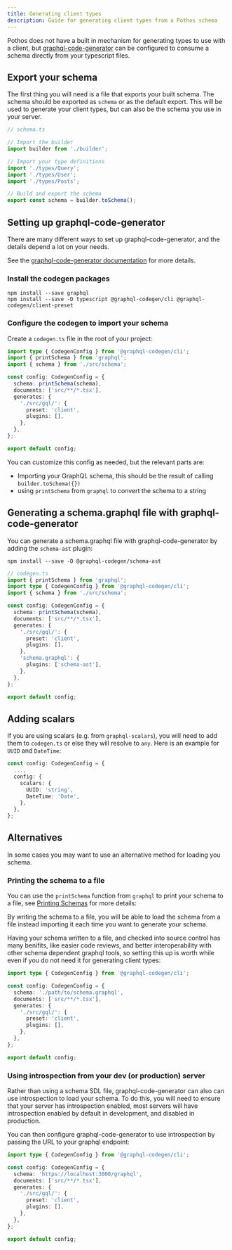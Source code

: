 ```yaml
---
title: Generating client types
description: Guide for generating client types from a Pothos schema
---
```


Pothos does not have a built in mechanism for generating types to use with a client, but
[graphql-code-generator](https://www.graphql-code-generator.com/) can be configured to consume a
schema directly from your typescript files.

## Export your schema

The first thing you will need is a file that exports your built schema. The schema should be
exported as `schema` or as the default export. This will be used to generate your client types, but
can also be the schema you use in your server.

```typescript
// schema.ts

// Import the builder
import builder from './builder';

// Import your type definitions
import './types/Query';
import './types/User';
import './types/Posts';

// Build and export the schema
export const schema = builder.toSchema();
```

## Setting up graphql-code-generator

There are many different ways to set up graphql-code-generator, and the details depend a lot on your
needs.

See the
[graphql-code-generator documentation](https://www.graphql-code-generator.com/docs/getting-started/installation)
for more details.

### Install the codegen packages

```package-install
npm install --save graphql
npm install --save -D typescript @graphql-codegen/cli @graphql-codegen/client-preset
```

### Configure the codegen to import your schema

Create a `codegen.ts` file in the root of your project:

```typescript
import type { CodegenConfig } from '@graphql-codegen/cli';
import { printSchema } from 'graphql';
import { schema } from './src/schema';

const config: CodegenConfig = {
  schema: printSchema(schema),
  documents: ['src/**/*.tsx'],
  generates: {
    './src/gql/': {
      preset: 'client',
      plugins: [],
    },
  },
};

export default config;
```

You can customize this config as needed, but the relevant parts are:

- Importing your GraphQL schema, this should be the result of calling `builder.toSchema({})`
- using `printSchema` from `graphql` to convert the schema to a string

## Generating a schema.graphql file with graphql-code-generator

You can generate a schema.graphql file with graphql-code-generator by adding the `schema-ast`
plugin:

```package-install
npm install --save -D @graphql-codegen/schema-ast
```

```typescript
// codegen.ts
import { printSchema } from 'graphql';
import type { CodegenConfig } from '@graphql-codegen/cli';
import { schema } from './src/schema';

const config: CodegenConfig = {
  schema: printSchema(schema),
  documents: ['src/**/*.tsx'],
  generates: {
    './src/gql/': {
      preset: 'client',
      plugins: [],
    },
    'schema.graphql': {
      plugins: ['schema-ast'],
    },
  },
};

export default config;
```

## Adding scalars

If you are using scalars (e.g. from `graphql-scalars`), you will need to add them to `codegen.ts` or
else they will resolve to `any`. Here is an example for `UUID` and `DateTime`:

```typescript
const config: CodegenConfig = {
  ...,
  config: {
    scalars: {
      UUID: 'string',
      DateTime: 'Date',
    },
  },
};
```

## Alternatives

In some cases you may want to use an alternative method for loading you schema.

### Printing the schema to a file

You can use the `printSchema` function from `graphql` to print your schema to a file, see
[Printing Schemas](/docs/guide/printing-schemas) for more details:

By writing the schema to a file, you will be able to load the schema from a file instead importing
it each time you want to generate your schema.

Having your schema written to a file, and checked into source control has many benifits, like easier
code reviews, and better interoperability with other schema dependent graphql tools, so setting this
up is worth while even if you do not need it for generating client types:

```typescript
import type { CodegenConfig } from '@graphql-codegen/cli';

const config: CodegenConfig = {
  schema: './path/to/schema.graphql',
  documents: ['src/**/*.tsx'],
  generates: {
    './src/gql/': {
      preset: 'client',
      plugins: [],
    },
  },
};

export default config;
```

### Using introspection from your dev (or production) server

Rather than using a schema SDL file, graphql-code-generator can also can use introspection to load
your schema. To do this, you will need to ensure that your server has introspection enabled, most
servers will have introspection enabled by default in development, and disabled in production.

You can then configure graphql-code-generator to use introspection by passing the URL to your
graphql endpoint:

```typescript
import type { CodegenConfig } from '@graphql-codegen/cli';

const config: CodegenConfig = {
  schema: 'https://localhost:3000/graphql',
  documents: ['src/**/*.tsx'],
  generates: {
    './src/gql/': {
      preset: 'client',
      plugins: [],
    },
  },
};

export default config;
```
